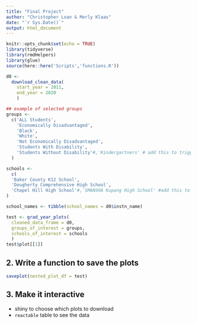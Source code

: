 ```yaml
---
title: "Final Project"
author: "Christopher Loan & Merly Klaas"
date: "`r Sys.Date()`"
output: html_document
---
```


```r
knitr::opts_chunk$set(echo = TRUE)
library(tidyverse)
library(rmdHelpers)
library(glue)
source(here::here('Scripts','functions.R'))
```

```r
d0 <- 
  download_clean_data(
    start_year = 2011,
    end_year = 2020
    ) 
```

```r
## example of selected groups
groups <- 
  c('ALL Students', 
    'Economically Disadvantaged', 
    'Black',
    'White',
    'Not Economically Disadvantaged',
    'Students With Disability', 
    'Students Without Disability'#,'Kindergartners' # add this to trigger warning
  )

schools <- 
  c(
  'Baker County K12 School', 
  'Dougherty Comprehensive High School',
  'Chapel Hill High School'#,'SMANSHA Kupang High School' #add this to trigger warning
)

school_names <- tibble(school_names = d0$instn_name)

```

```r
test <- grad_year_plots(
  cleaned_data_frame = d0, 
  groups_of_interest = groups,
  schools_of_interest = schools
  )
test$plot[[1]]
```

## 2. Write a function to save the plots 

```r
saveplot(nested_plot_df = test)

```

## 3. Make it interactive

* shiny to choose which plots to download
* `reactable` table to see the data
